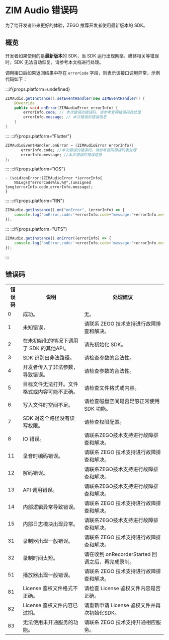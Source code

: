 # ZIM Audio 错误码



为了给开发者带来更好的体验，ZEGO 推荐开发者使用最新版本的 SDK。

## 概览

开发者如果使用的是**最新版本**的 SDK，当 SDK 运行出现网络、媒体相关等错误时，SDK 无法自动恢复，请参考本文档进行处理。

调用接口后如果返回结果中存在 `errorCode` 字段，则表示该接口调用异常。示例代码如下：

:::if{props.platform=undefined}
```java
ZIMAudio.getInstance().setEventHandler(new ZIMEventHandler() {
    @Override
    public void onError(ZIMAudioError errorInfo) {
        errorInfo.code; // 本次错误的错误码，请参考官网错误码表处理
        errorInfo.message; // 本次错误的错误信息
    }
}
```
:::
:::if{props.platform="Flutter"}
```dart
ZIMAudioEventHandler.onError = (ZIMAudioError errorInfo){
       errorInfo.code; //本次错误的错误码，请参考官网错误码表处理
       errorInfo.message; //本次错误的错误信息
};
```
:::
:::if{props.platform="iOS"}
```objc
- (void)onError:(ZIMAudioError *)errorInfo{
    NSLog(@"errorCode%lu,%@",(unsigned long)errorInfo.code,errorInfo.message);
}
```
:::
:::if{props.platform="RN"}
```typescript
ZIMAudio.getInstance().on("onError", (errorInfo) => {
    console.log('onError,code:'+errorInfo.code+"message:"+errorInfo.message);
});
```
:::
:::if{props.platform="UTS"}
```typescript
ZIMAudio.getInstance().onError((errorInfo) => {
    console.log('onError,code:'+errorInfo.code+'message:'+errorInfo.message);
});
```
:::

## 错误码

<table>
<tbody><tr>
<th>错误码</th>
<th>说明</th>
<th>处理建议</th>
</tr>
<tr>
<td>0</td>
<td>成功。</td>
<td>无。</td>
</tr>
<tr>
<td>1</td>
<td>未知错误，</td>
<td>请联系 ZEGO 技术支持进行故障排查和解决。</td>
</tr>
<tr>
<td>2</td>
<td>在未初始化的情况下调用了 SDK 的其他API。</td>
<td>请先初始化 SDK。</td>
</tr>
<tr>
<td>3</td>
<td>SDK 识别出非法路径。</td>
<td>请检查参数的合法性。</td>
</tr>
<tr>
<td>4</td>
<td>开发者传入了非法参数，导致错误。</td>
<td>请检查参数的合法性。</td>
</tr>
<tr>
<td>5</td>
<td>目标文件无法打开。文件格式或内容可能不正确。</td>
<td>请检查文件格式或内容。</td>
</tr>
<tr>
<td>6</td>
<td>写入文件时空间不足。</td>
<td>请检查磁盘空间是否足够正常使用 SDK 功能。</td>
</tr>
<tr>
<td>7</td>
<td>SDK 对这个路径没有读写权限。</td>
<td>请检查权限配置。</td>
</tr>
<tr>
<td>8</td>
<td>IO 错误。</td>
<td>请联系ZEGO技术支持进行故障排查和解决。</td>
</tr>
<tr>
<td>11</td>
<td>录音时编码错误。</td>
<td>请联系 ZEGO 技术支持进行故障排查和解决。</td>
</tr>
<tr>
<td>12</td>
<td>解码错误。</td>
<td>请联系ZEGO技术支持进行故障排查和解决。</td>
</tr>
<tr>
<td>13</td>
<td>API 调用错误。</td>
<td>请联系ZEGO技术支持进行故障排查和解决。</td>
</tr>
<tr>
<td>14</td>
<td>内部逻辑异常导致错误。</td>
<td>请联系 ZEGO 技术支持进行故障排查和解决。</td>
</tr>
<tr>
<td>15</td>
<td>内部日志模块出现异常。</td>
<td>请联系ZEGO技术支持进行故障排查和解决。</td>
</tr>
<tr>
<td>31</td>
<td>录制器出现一般错误。</td>
<td>请联系 ZEGO 技术支持进行故障排查和解决。</td>
</tr>
<tr>
<td>32</td>
<td>录制时间太短。</td>
<td>请在收到 onRecorderStarted 回调之后，再完成录制。</td>
</tr>
<tr>
<td>51</td>
<td>播放器出现一般错误。</td>
<td>请联系 ZEGO 技术支持进行故障排查和解决。</td>
</tr>
<tr>
<td>81</td>
<td>License 鉴权文件格式不正确。</td>
<td>请检查 License 鉴权文件内容是否正确。</td>
</tr>
<tr>
<td>82</td>
<td>License 鉴权文件内容已过期。</td>
<td>请重新申请 License 鉴权文件并再次初始化SDK。</td>
</tr>
<tr>
<td>83</td>
<td>无法使用未开通服务的功能。</td>
<td>请联系 ZEGO 技术支持开通相应服务。</td>
</tr>
</tbody>
</table>
